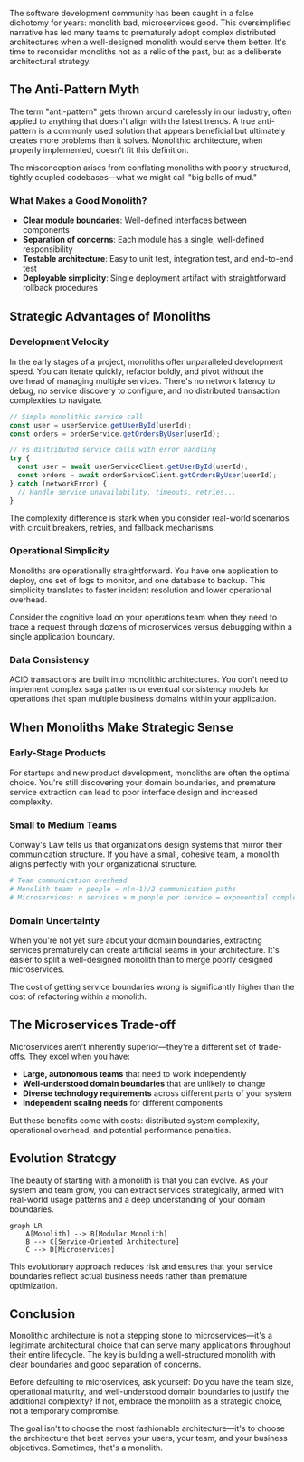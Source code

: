
The software development community has been caught in a false dichotomy for years: monolith bad, microservices good. This oversimplified narrative has led many teams to prematurely adopt complex distributed architectures when a well-designed monolith would serve them better. It's time to reconsider monoliths not as a relic of the past, but as a deliberate architectural strategy.

## The Anti-Pattern Myth

The term "anti-pattern" gets thrown around carelessly in our industry, often applied to anything that doesn't align with the latest trends. A true anti-pattern is a commonly used solution that appears beneficial but ultimately creates more problems than it solves. Monolithic architecture, when properly implemented, doesn't fit this definition.

The misconception arises from conflating monoliths with poorly structured, tightly coupled codebases—what we might call "big balls of mud."

### What Makes a Good Monolith?

- **Clear module boundaries**: Well-defined interfaces between components
- **Separation of concerns**: Each module has a single, well-defined responsibility
- **Testable architecture**: Easy to unit test, integration test, and end-to-end test
- **Deployable simplicity**: Single deployment artifact with straightforward rollback procedures

## Strategic Advantages of Monoliths

### Development Velocity

In the early stages of a project, monoliths offer unparalleled development speed. You can iterate quickly, refactor boldly, and pivot without the overhead of managing multiple services. There's no network latency to debug, no service discovery to configure, and no distributed transaction complexities to navigate.

```javascript
// Simple monolithic service call
const user = userService.getUserById(userId);
const orders = orderService.getOrdersByUser(userId);

// vs distributed service calls with error handling
try {
  const user = await userServiceClient.getUserById(userId);
  const orders = await orderServiceClient.getOrdersByUser(userId);
} catch (networkError) {
  // Handle service unavailability, timeouts, retries...
}
```

The complexity difference is stark when you consider real-world scenarios with circuit breakers, retries, and fallback mechanisms.

### Operational Simplicity

Monoliths are operationally straightforward. You have one application to deploy, one set of logs to monitor, and one database to backup. This simplicity translates to faster incident resolution and lower operational overhead.

Consider the cognitive load on your operations team when they need to trace a request through dozens of microservices versus debugging within a single application boundary.

### Data Consistency

ACID transactions are built into monolithic architectures. You don't need to implement complex saga patterns or eventual consistency models for operations that span multiple business domains within your application.

## When Monoliths Make Strategic Sense

### Early-Stage Products

For startups and new product development, monoliths are often the optimal choice. You're still discovering your domain boundaries, and premature service extraction can lead to poor interface design and increased complexity.

### Small to Medium Teams

Conway's Law tells us that organizations design systems that mirror their communication structure. If you have a small, cohesive team, a monolith aligns perfectly with your organizational structure.

```bash
# Team communication overhead
# Monolith team: n people = n(n-1)/2 communication paths
# Microservices: n services × m people per service = exponential complexity
```

### Domain Uncertainty

When you're not yet sure about your domain boundaries, extracting services prematurely can create artificial seams in your architecture. It's easier to split a well-designed monolith than to merge poorly designed microservices.

The cost of getting service boundaries wrong is significantly higher than the cost of refactoring within a monolith.

## The Microservices Trade-off

Microservices aren't inherently superior—they're a different set of trade-offs. They excel when you have:

- **Large, autonomous teams** that need to work independently
- **Well-understood domain boundaries** that are unlikely to change
- **Diverse technology requirements** across different parts of your system
- **Independent scaling needs** for different components

But these benefits come with costs: distributed system complexity, operational overhead, and potential performance penalties.

## Evolution Strategy

The beauty of starting with a monolith is that you can evolve. As your system and team grow, you can extract services strategically, armed with real-world usage patterns and a deep understanding of your domain boundaries.

```mermaid
graph LR
    A[Monolith] --> B[Modular Monolith]
    B --> C[Service-Oriented Architecture]
    C --> D[Microservices]
```

This evolutionary approach reduces risk and ensures that your service boundaries reflect actual business needs rather than premature optimization.

## Conclusion

Monolithic architecture is not a stepping stone to microservices—it's a legitimate architectural choice that can serve many applications throughout their entire lifecycle. The key is building a well-structured monolith with clear boundaries and good separation of concerns.

Before defaulting to microservices, ask yourself: Do you have the team size, operational maturity, and well-understood domain boundaries to justify the additional complexity? If not, embrace the monolith as a strategic choice, not a temporary compromise.

The goal isn't to choose the most fashionable architecture—it's to choose the architecture that best serves your users, your team, and your business objectives. Sometimes, that's a monolith.